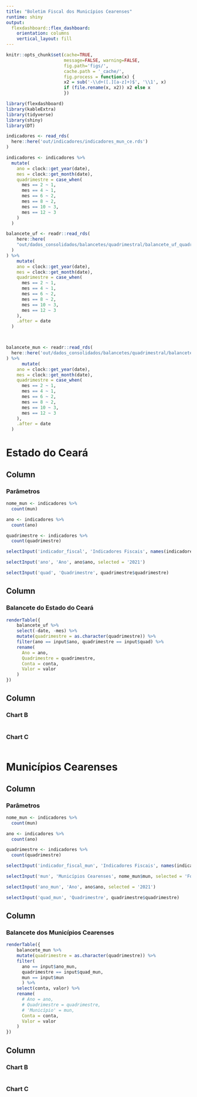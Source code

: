 ```yaml
---
title: "Boletim Fiscal dos Municípios Cearenses"
runtime: shiny
output: 
  flexdashboard::flex_dashboard:
    orientation: columns
    vertical_layout: fill
---
```


```r
knitr::opts_chunk$set(cache=TRUE,
                      message=FALSE, warning=FALSE,
                      fig.path='figs/',
                      cache.path = '_cache/',
                      fig.process = function(x) {
                      x2 = sub('-\\d+([.][a-z]+)$', '\\1', x)
                      if (file.rename(x, x2)) x2 else x
                      })
```

```r

library(flexdashboard)
library(kableExtra)
library(tidyverse)
library(shiny)
library(DT)

```

```r

indicadores <- read_rds(
  here::here('out/indicadores/indicadores_mun_ce.rds')
)

indicadores <- indicadores %>% 
  mutate(
    ano = clock::get_year(date),
    mes = clock::get_month(date),
    quadrimestre = case_when(
      mes == 2 ~ 1,
      mes == 4 ~ 1,
      mes == 6 ~ 2,
      mes == 8 ~ 2,
      mes == 10 ~ 3,
      mes == 12 ~ 3
    )
  )

balancete_uf <- readr::read_rds(
    here::here(
    "out/dados_consolidados/balancetes/quadrimestral/balancete_uf_quadrimestral.rds"
  )
) %>% 
    mutate(
    ano = clock::get_year(date),
    mes = clock::get_month(date),
    quadrimestre = case_when(
      mes == 2 ~ 1,
      mes == 4 ~ 1,
      mes == 6 ~ 2,
      mes == 8 ~ 2,
      mes == 10 ~ 3,
      mes == 12 ~ 3
    ),
    .after = date
  )



balancete_mun <- readr::read_rds(
  here::here('out/dados_consolidados/balancetes/quadrimestral/balancete_mun_quadrimestral.rds')
) %>% 
      mutate(
    ano = clock::get_year(date),
    mes = clock::get_month(date),
    quadrimestre = case_when(
      mes == 2 ~ 1,
      mes == 4 ~ 1,
      mes == 6 ~ 2,
      mes == 8 ~ 2,
      mes == 10 ~ 3,
      mes == 12 ~ 3
    ),
    .after = date
  )


```

Estado do Ceará
=======================================================================


Column {.sidebar}
-----------------------------------------------------------------------

### Parâmetros

```r

nome_mun <- indicadores %>% 
  count(mun)

ano <- indicadores %>% 
  count(ano)

quadrimestre <- indicadores %>% 
  count(quadrimestre)

selectInput('indicador_fiscal', 'Indicadores Fiscais', names(indicadores)[6:11])

selectInput('ano', 'Ano', ano$ano, selected = '2021')

selectInput('quad', 'Quadrimestre', quadrimestre$quadrimestre)

```



Column {data-width=650}
-----------------------------------------------------------------------

### Balancete do Estado do Ceará

```r

renderTable({
    balancete_uf %>% 
    select(-date, -mes) %>% 
    mutate(quadrimestre = as.character(quadrimestre)) %>% 
    filter(ano == input$ano, quadrimestre == input$quad) %>% 
    rename(
      Ano = ano,
      Quadrimestre = quadrimestre,
      Conta = conta,
      Valor = valor
    )
})

```

Column {data-width=350}
-----------------------------------------------------------------------

### Chart B

```r


```

### Chart C

```r

```

Municípios Cearenses
=======================================================================


Column {.sidebar}
-----------------------------------------------------------------------

### Parâmetros

```r

nome_mun <- indicadores %>% 
  count(mun)

ano <- indicadores %>% 
  count(ano)

quadrimestre <- indicadores %>% 
  count(quadrimestre)

selectInput('indicador_fiscal_mun', 'Indicadores Fiscais', names(indicadores)[6:11])

selectInput('mun', 'Municípios Cearenses', nome_mun$mun, selected = 'Fortaleza')

selectInput('ano_mun', 'Ano', ano$ano, selected = '2021')

selectInput('quad_mun', 'Quadrimestre', quadrimestre$quadrimestre)

```



Column {data-width=650}
-----------------------------------------------------------------------

### Balancete dos Municípios Cearenses

```r

renderTable({
    balancete_mun %>% 
    mutate(quadrimestre = as.character(quadrimestre)) %>% 
    filter(
      ano == input$ano_mun, 
      quadrimestre == input$quad_mun,
      mun == input$mun
      ) %>% 
    select(conta, valor) %>%
    rename(
      # Ano = ano,
      # Quadrimestre = quadrimestre,
      # 'Município' = mun,
      Conta = conta,
      Valor = valor
    )
})

```

Column {data-width=350}
-----------------------------------------------------------------------

### Chart B

```r


```

### Chart C

```r

```

